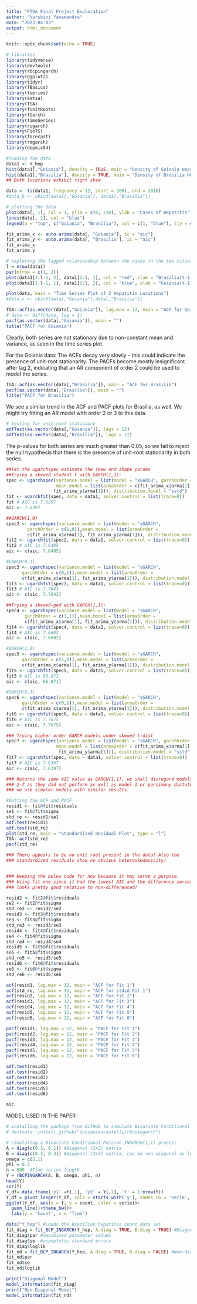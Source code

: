 ```yaml
---
title: "FTSA Final Project Exploration"
author: "Varshini Yanamandra"
date: "2023-04-03"
output: html_document
---
```


```r
knitr::opts_chunk$set(echo = TRUE)
```

```r
# libraries
library(tidyverse)
library(devtools)
library(rbcpingarch)
library(ggplot2)
library(tidyr)
library(fBasics)
library(tseries)
library(astsa)
library(TSA)
library(fUnitRoots)
library(fGarch)
library(timeSeries)
library(rugarch)
library(FinTS)
library(forecast)
library(rmgarch)
library(depmixS4)

```

```r
#loading the data
data1 <- Y_hep
hist(data1[,"Goiania"], density = TRUE, main = "Density of Goiania Hepatitis Results")
hist(data1[,"Brasilia"], density = TRUE, main = "Density of Brasilia Hepatitis Results")
## Both locations exhibit right skew
```

```r
data <- ts(data1, frequency = 12, start = 2001, end = 2018)
#data_b <- cbind(data1[,"Goiania"], data1[,"Brasilia"])

# plotting the data
plot(data[, 1], col = 1, ylim = c(0, 210), ylab = "Cases of Hepatitis")
lines(data[, 2], col = "blue")
legend(x = "top", c("Goiania", "Brasilia"), col = c(1, "blue"), lty = c(1, 1))

fit_arima_x <- auto.arima(data[, "Goiania"], ic = "aic")
fit_arima_y <- auto.arima(data[, "Brasilia"], ic = "aic")
fit_arima_x
fit_arima_y
```

```r
# exploring the lagged relationship between the cases in the two cities
l = nrow(data1)
par(mfrow = c(1, 2))
plot(data1[1:l-1, 2], data1[2:l, 1], col = "red", xlab = "Brasilia(t-1)", ylab = "Goiania(t)")
plot(data1[1:l-1, 1], data1[2:l, 2], col = "blue", xlab = "Goiania(t-1)", ylab = "Brasilia(t)")
```


```r
plot(data, main = "Time Series Plot of 2 Hepatitis Locations")
#data_c <- cbind(data[,"Goiania"],data[,"Brasilia"])

TSA::acf(as.vector(data[,"Goiania"]), lag.max = 12, main = "ACF for Goiania")
# data <- diff(data, lag = 1)
pacf(as.vector(data[,"Goiania"]), main = "")
title("PACF for Goiania")
```

Clearly, both series are not stationary due to non-constant mean and variance, as seen in the time series plot. 

For the Goiania data:
The ACFs decay very slowly - this could indicate the presence of unit-root stationarity. The PACFs become mostly insignificant after lag 2, indicating that an AR component of order 2 could be used to model the series.

```r
TSA::acf(as.vector(data[,"Brasilia"]), main = "ACF for Brasilia")
pacf(as.vector(data[,"Brasilia"]), main = "")
title("PACF for Brasilia")
```

We see a similar trend in the ACF and PACF plots for Brasilia, as well. We might try fitting an AR model with order 2 or 3 to this data.

```r
# testing for unit-root stationary
adfTest(as.vector(data[,"Goiania"]), lags = 12)
adfTest(as.vector(data[,"Brasilia"]), lags = 12)
```

The p-values for both series are much greater than 0.05, so we fail to reject the null hypothesis that there is the presence of unit-root stationarity in both series.

```r
##let the ugarchspec estimate the skew and shape params
##Trying a skewed student t with GARCH(1,1):
spec <- ugarchspec(variance.model = list(model = "sGARCH", garchOrder = c(1,1)),
                   mean.model = list(armaOrder = c(fit_arima_x$arma[1],
                  fit_arima_y$arma[1])), distribution.model = "sstd")
fit <- ugarchfit(spec, data = data1, solver.control = list(trace=0))
fit # AIC is 7.6397
aic <- 7.6397
```

```r
##GARCH(1,0)
spec2 <- ugarchspec(variance.model = list(model = "sGARCH",
        garchOrder = c(1,0)),mean.model = list(armaOrder = 
        c(fit_arima_x$arma[1], fit_arima_y$arma[1])), distribution.model = "sstd")
fit2 <- ugarchfit(spec2, data = data1, solver.control = list(trace=0))
fit2 # AIC is 7.6485
aic <- c(aic, 7.6485)
```

```r
#GARCH(0,1)
spec3 <- ugarchspec(variance.model = list(model = "sGARCH",
      garchOrder = c(0,1)),mean.model = list(armaOrder = 
      c(fit_arima_x$arma[1], fit_arima_y$arma[1])), distribution.model = "sstd")
fit3 <- ugarchfit(spec3, data = data1, solver.control = list(trace=0))
fit3 # AIC is 7.7643
aic <- c(aic, 7.7643)
```

```r
##Trying a skewed-ged with GARCH(1,1):
spec4 <- ugarchspec(variance.model = list(model = "sGARCH",
       garchOrder = c(1,1)),mean.model = list(armaOrder = 
       c(fit_arima_x$arma[1], fit_arima_y$arma[1])), distribution.model = "sged")
fit4 <- ugarchfit(spec4, data = data1, solver.control = list(trace=0))
fit4 # AIC is 7.6602
aic <- c(aic, 7.6602)
```

```r
#GARCH(1,0)
spec5 <- ugarchspec(variance.model = list(model = "sGARCH",
      garchOrder = c(1,0)),mean.model = list(armaOrder = 
      c(fit_arima_x$arma[1], fit_arima_y$arma[1])), distribution.model = "sged")
fit5 <- ugarchfit(spec5, data = data1, solver.control = list(trace=0))
fit5 # AIC is 66.871
aic <- c(aic, 66.871)
```

```r
#GARCH(0,1)
spec6 <- ugarchspec(variance.model = list(model = "sGARCH",
      garchOrder = c(0,1)),mean.model = list(armaOrder = 
      c(fit_arima_x$arma[1], fit_arima_y$arma[1])), distribution.model = "sged")
fit6 <- ugarchfit(spec6, data = data1, solver.control = list(trace=0))
fit6 # AIC is 7.7675
aic <- c(aic, 7.7675)
```

```r
### Trying higher order GARCH models under skewed t-dist
spec7 <- ugarchspec(variance.model = list(model = "sGARCH", garchOrder = c(2,2)),
                   mean.model = list(armaOrder = c(fit_arima_x$arma[1],
                    fit_arima_y$arma[1])), distribution.model = "sstd")
fit7 <- ugarchfit(spec, data = data1, solver.control = list(trace=0))
fit7 # AIC is 7.6397
aic <- c(aic, 7.6397)
```

```r
### Returns the same AIC value as GARCH(1,1), we shall disregard models
### 2-7 as they did not perform as well as model 1 or parsimony dictates
### we use simpler models with similar results.

#Getting the ACF and PACF 
resid1 <- fit@fit$residuals
se1 <- fit@fit$sigma
std_re <- resid1/se1
adf.test(resid1)
adf.test(std_re)
plot(std_re, main = "Standardized Residual Plot", type = "l")
TSA::acf(std_re)
pacf(std_re)
```

```r
### There appears to be no unit root present in the data! Also the 
### standardized residuals show no obvious heteroskedasicity! 


### Keeping the below code for now because it may serve a purpose. 
### Using fit one since it had the lowest AIC and the difference series 
### looks pretty good relative to non-differenced!

resid2 <- fit2@fit$residuals
se2 <- fit2@fit$sigma
std_re2 <- resid2/se2
resid3 <- fit3@fit$residuals
se3 <- fit3@fit$sigma
std_re3 <- resid3/se3
resid4 <- fit4@fit$residuals
se4 <- fit4@fit$sigma
std_re4 <- resid4/se4
resid5 <- fit5@fit$residuals
se5 <- fit5@fit$sigma
std_re5 <- resid5/se5
resid6 <- fit6@fit$residuals
se6 <- fit6@fit$sigma
std_re6 <- resid6/se6
```

```r
acf(resid1, lag.max = 12, main = "ACF for Fit 1")
acf(std_re, lag.max = 12, main = "ACF for stdzd Fit 1")
acf(resid2, lag.max = 12, main = "ACF for Fit 2")
acf(resid3, lag.max = 12, main = "ACF for Fit 3")
acf(resid4, lag.max = 12, main = "ACF for Fit 4")
acf(resid5, lag.max = 12, main = "ACF for Fit 5")
acf(resid6, lag.max = 12, main = "ACF for Fit 6")
```

```r
pacf(resid1, lag.max = 12, main = "PACF for Fit 1")
pacf(resid2, lag.max = 12, main = "PACF for Fit 2")
pacf(resid3, lag.max = 12, main = "PACF for Fit 3")
pacf(resid4, lag.max = 12, main = "PACF for Fit 4")
pacf(resid5, lag.max = 12, main = "PACF for Fit 5")
pacf(resid6, lag.max = 12, main = "PACF for Fit 6")
```

```r
adf.test(resid1)
adf.test(resid2)
adf.test(resid3)
adf.test(resid4)
adf.test(resid5)
adf.test(resid6)
```

```r
aic
```

MODEL USED IN THE PAPER

```r
# installing the package from GitHub to simulate Bivariate Conditional Poisson INGARCH(1,1) process
# devtools::install_github("luizapiancastelli/rbcpingarch")
```

```r
# simulating a Bivariate Conditional Poisson INGARCH(1,1) process
A = diag(c(0.3, 0.1)) #Diagonal (2x2) matrix
B = diag(c(0.2, 0.3)) #Diagonal (2x2) matrix, can be non diagonal as long as stationarity conditions satisfied
omega = c(2,1) 
phi = 0.3 
n = 500  #Time series length
Y = rBCPINGARCH(A, B, omega, phi, n)
head(Y)
cor(Y)
Y_df= data.frame('y1' =Y[,1], 'y2' = Y[,2], 't' = 1:nrow(Y))
Y_df = pivot_longer(Y_df, cols = starts_with('y'), names_to = 'serie', values_to = 'count')
ggplot(Y_df, aes(x = t, y = count, color = serie))+
  geom_line()+theme_bw()+
  labs(y = 'Count', x = 'Time')
```

```r
data("Y_hep") #Loads the Brazilian hepatites count data set
fit_diag = fit_BCP_INGARCH(Y_hep, A.diag = TRUE, B.diag = TRUE) #Diagonal model
fit_diag$par #maximised parameter values
fit_diag$se  #asymptotic standard errors
fit_diag$loglik 
fit_nd = fit_BCP_INGARCH(Y_hep, A.diag = TRUE, B.diag = FALSE) #Non-diagonal model
fit_nd$par
fit_nd$se
fit_nd$loglik
```

```r
print("Diagonal Model")
model_information(fit_diag)
print("Non-Diagonal Model")
model_information(fit_nd)
```

